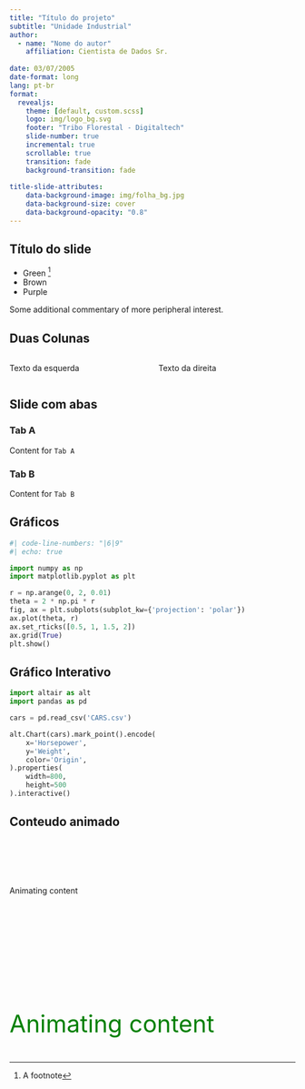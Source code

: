 ```yaml
---
title: "Título do projeto"
subtitle: "Unidade Industrial"
author:
  - name: "Nome do autor"
    affiliation: Cientista de Dados Sr.
    
date: 03/07/2005
date-format: long
lang: pt-br 
format:
  revealjs: 
    theme: [default, custom.scss]
    logo: img/logo_bg.svg
    footer: "Tribo Florestal - Digitaltech"
    slide-number: true
    incremental: true
    scrollable: true
    transition: fade
    background-transition: fade
   
title-slide-attributes:
    data-background-image: img/folha_bg.jpg
    data-background-size: cover
    data-background-opacity: "0.8"
---
```



## Título do slide

- Green ^[A footnote]
- Brown
- Purple

::: aside
Some additional commentary of more peripheral interest.
:::


## Duas Colunas

:::: {.columns}

::: {.column width="50%"}
Texto da esquerda
:::

::: {.column width="50%"}
Texto da direita
:::

::::

## Slide com abas

::: {.panel-tabset}

### Tab A

Content for `Tab A`

### Tab B

Content for `Tab B`

:::

## Gráficos

```python
#| code-line-numbers: "|6|9"
#| echo: true

import numpy as np
import matplotlib.pyplot as plt

r = np.arange(0, 2, 0.01)
theta = 2 * np.pi * r
fig, ax = plt.subplots(subplot_kw={'projection': 'polar'})
ax.plot(theta, r)
ax.set_rticks([0.5, 1, 1.5, 2])
ax.grid(True)
plt.show()
```

## Gráfico Interativo

```python

import altair as alt
import pandas as pd

cars = pd.read_csv('CARS.csv')

alt.Chart(cars).mark_point().encode(
    x='Horsepower',
    y='Weight',
    color='Origin',
).properties(
    width=800,
    height=500
).interactive()

```

## Conteudo animado

## {auto-animate=true}

::: {style="margin-top: 100px;"}
Animating content
:::

## {auto-animate=true}

::: {style="margin-top: 200px; font-size: 3em; color: green;"}
Animating content
:::